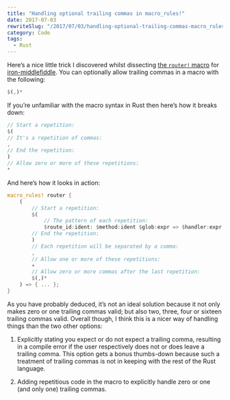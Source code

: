 ```yaml
---
title: "Handling optional trailing commas in macro_rules!"
date: 2017-07-03
rewriteSlug: "/2017/07/03/handling-optional-trailing-commas-macro_rules/"
category: Code
tags:
  - Rust
---
```


Here’s a nice little trick I discovered whilst dissecting [the `router!` macro](https://docs.rs/router/0.5.1/router/macro.router.html) for [iron-middlefiddle](https://github.com/elliotekj/iron-middlefiddle). You can optionally allow trailing commas in a macro with the following:

```rust
$(,)*
```

If you’re unfamiliar with the macro syntax in Rust then here’s how it breaks down:

```rust
// Start a repetition:
$(
// It's a repetition of commas:
,
// End the repetition:
)
// Allow zero or more of these repetitions:
*
```

And here’s how it looks in action:

```rust
macro_rules! router {
    (
        // Start a repetition:
        $(
            // The pattern of each repetition:
            $route_id:ident: $method:ident $glob:expr => $handler:expr
        // End the repetition:
        )
        // Each repetition will be separated by a comma:
        ,
        // Allow one or more of these repetitions:
        +
        // Allow zero or more commas after the last repetition:
        $(,)*
    ) => { ... };
}
```

As you have probably deduced, it’s not an ideal solution because it not only makes zero or one trailing commas valid; but also two, three, four or sixteen trailing commas valid. Overall though, I think this is a nicer way of handling things than the two other options:

1. Explicitly stating you expect or do not expect a trailing comma, resulting in a compile error if the user respectively does not or does leave a trailing comma. This option gets a bonus thumbs-down because such a treatment of trailing commas is not in keeping with the rest of the Rust language.

2. Adding repetitious code in the macro to explicitly handle zero or one (and only one) trailing commas.
  